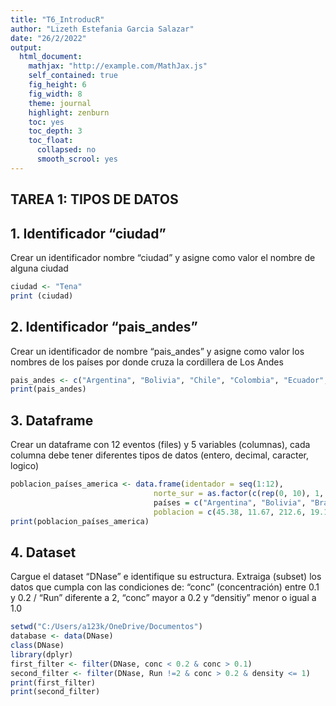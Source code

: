 ```yaml
---
title: "T6_IntroducR"
author: "Lizeth Estefania Garcia Salazar"
date: "26/2/2022"
output: 
  html_document:
    mathjax: "http://example.com/MathJax.js"
    self_contained: true
    fig_height: 6
    fig_width: 8
    theme: journal
    highlight: zenburn
    toc: yes
    toc_depth: 3 
    toc_float:
      collapsed: no
      smooth_scrool: yes
---
```

## TAREA 1: TIPOS DE DATOS

## 1. Identificador "ciudad"
Crear un identificador nombre "ciudad" y asigne como valor el nombre de alguna ciudad

```r

ciudad <- "Tena"
print (ciudad)

```
## 2. Identificador "pais_andes"
Crear un identificador de nombre "pais_andes" y asigne como valor los nombres de los países por donde cruza la cordillera de Los Andes

```r

pais_andes <- c("Argentina", "Bolivia", "Chile", "Colombia", "Ecuador", "Perú", "Venezuela")
print(pais_andes)

```

## 3. Dataframe
Crear un dataframe con 12 eventos (files) y 5 variables (columnas), cada columna debe tener diferentes tipos de datos (entero, decimal, caracter, logico)

``` r
poblacion_países_america <- data.frame(identador = seq(1:12), 
                                norte_sur = as.factor(c(rep(0, 10), 1, 1)), 
                                países = c("Argentina", "Bolivia", "Brasil", "Chile", "Colombia", "Ecuador", "Guyana", "Paraguay", "Perú", "Surinam", "USA", "Mexico"),
                                poblacion = c(45.38, 11.67, 212.6, 19.12, 50.88, 17.64, 0.79,  32.97, 0.59, 329.5, 128.9, 125)) #millones
print(poblacion_países_america)

``` 

## 4. Dataset
Cargue el dataset "DNase" e identifique su estructura. Extraiga (subset) los datos que cumpla con las condiciones de: "conc" (concentración) entre 0.1 y 0.2 / "Run" diferente a 2, "conc" mayor a 0.2 y "densitiy" menor o igual a 1.0

```r

setwd("C:/Users/a123k/OneDrive/Documentos")
database <- data(DNase)
class(DNase)
library(dplyr)
first_filter <- filter(DNase, conc < 0.2 & conc > 0.1)
second_filter <- filter(DNase, Run !=2 & conc > 0.2 & density <= 1)
print(first_filter)
print(second_filter)

```